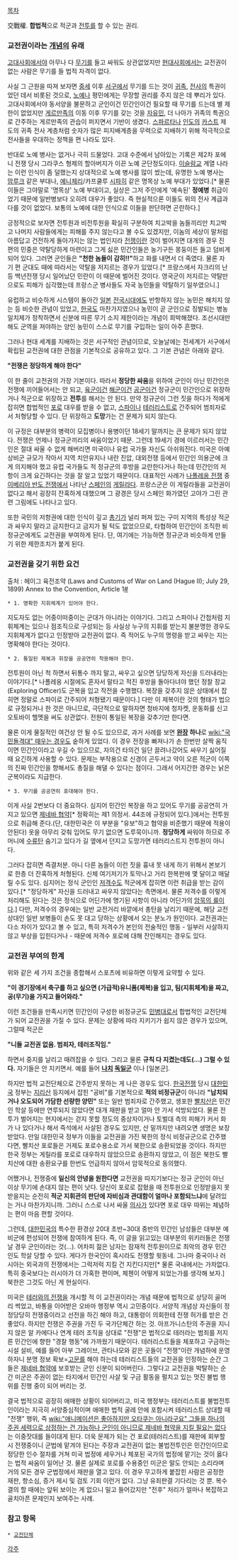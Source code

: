 [[목차]]

交戰權. '''합법적'''으로 적군과 [[전투]]를 할 수 있는 권리.

=== 교전권이라는 [[개념]]의 유래 === 
[[고대]]사회에서야 아무나 다 [[무기]]를 들고 싸워도 상관없었지만 [[현대]]사회에서는 교전권이 없는 사람은 무기를 들 법적 자격이 없다.

사실 그 근원을 따져 보자면 [[중세]] 이후 [[서구]]에서 무기를 드는 것이 [[귀족]], [[전사]]의 특권이었던 데서 비롯된 것으로, [[노예]]나 평민에게는 무장할 권리를 주지 않은 데 뿌리가 있다. 고대사회에서야 동서양을 불문하고 군인이건 민간인이건 필요할 때 무기를 드는데 별 제한이 없었지만 [[게르만족]]의 이동 이후 무기를 갖는 것을 [[자유민]], 더 나아가 귀족의 특권으로 간주하는 게르만족의 관습이 퍼지면서 기반이 생겼다. [[스파르타]]나 [[인도]]의 [[카스트]] 제도의 귀족 전사 계층처럼 숫자가 많은 피지배계층을 무력으로 지배하기 위해 적극적으로 전사들을 우대하는 정책을 편 나라도 있다.

반대로 노예 병사는 없거나 극히 드물었다. 고대 수준에서 남아있는 기록은 제2차 포에니 전쟁 당시 그라쿠스 형제의 할아버지가 이끈 노예 군단정도이다. [[이슬람교]] 계열 나라는 이런 인식이 좀 덜했는지 상대적으로 노예 병사를 많이 썼는데, 유명한 노예 병사는 [[맘루크]] 같은 부대나, [[예니체리]]/카프쿨루 [[시파히]] 같은 명목상 노예 부대가 있었다.[* 물론 이들은 그야말로 '명목상' 노예 부대이고, 실상은 그저 주인에게 '예속된' '''정예병''' 취급이었기 때문에 일반병보다 오히려 대우가 좋았다. 즉 현실적으론 이들도 위의 전사 계급과 다를 것이 없었다. 보통의 노예에 대한 인식으로 이들을 판단하면 곤란하다.]

긍정적으로 보자면 전투원과 비전투원을 확실히 구분하여 치고박을 놈들끼리만 치고박고 나머지 사람들에게는 피해를 주지 않는다고 볼 수도 있겠지만, 이놈의 세상이 말처럼 아름답고 건전하게 돌아가지는 않는 법인지라 [[전쟁]]이란 것이 벌어지면 대개의 경우 진 편의 민중은 약탈당하게 마련이고 그게 싫은 민간인들은 농기구든 몽둥이든 들고 덤비게 되어 있다. 그러면 군인들은 '''"천한 놈들이 감히!!"'''하고 화를 내면서 더 죽였다. 물론 자기 편 군대도 때에 따라서는 약탈을 저지르는 경우가 있었다.[* 프랑스에서 자크리의 난 등 백년전쟁 당시 일어났던 민란이 이 때문에 벌어진 것이다. 영국군이 저지르는 약탈만으로도 피해가 심각했는데 프랑스군 병사들도 자국 농민들을 약탈하기 일쑤였으니.] 

유럽하고 비슷하게 시스템이 돌아간 [[일본]] [[전국시대]]에도 반항하지 않는 농민은 해치지 않는 등 비슷한 관념이 있었고, [[한국]]도 마찬가지였으나 농민이 곧 군인으로 징발되는 병농일치제가 정착하면서 신분에 따른 무기 소지 제한이라는 개념이 희박해졌다. 조선시대만 해도 군역을 져야하는 양인 농민이 스스로 무기를 구입하는 일이 아주 흔했다.

그러나 현대 세계를 지배하는 것은 서구적인 관념이므로, 오늘날에는 전세계가 서구에서 확립된 교전권에 대한 관점을 기본적으로 공유하고 있다. 그 기본 관념은 아래와 같다.

'''"전쟁은 정당하게 해야 한다"'''

이 한 줄이 교전권의 가장 기본이다. 따라서 '''정당한 싸움'''을 위하여 군인이 아닌 민간인은 전쟁에 끼어들어서는 안 되고, [[육군]]이건 [[해군]]이건 [[공군]]이건 정규군이 민간인으로 위장하거나 적군으로 위장하고 '''전투'''를 해서는 안 된다. 만약 정규군이 그런 짓을 하다가 적에게 잡히면 합법적인 [[포로]] 대우를 받을 수 없고, [[스파이]]나 [[테러리스트]]로 간주되어 범죄자로서 처형당할 수 있다. 단 위장하고 '''도망'''가는 건 문제가 되지 않는다. 

이 규정은 대부분의 병력이 모집병이나 용병이던 18세기 말까지는 큰 문제가 되지 않았다. 전쟁은 언제나 정규군끼리의 싸움이었기 때문. 그런데 19세기 경에 이르러서는 민간인은 절대 싸울 수 없게 해버리면 미국이나 유럽 국가들 자신도 아쉬워진다. 미국은 아예 상비군 규모가 작아서 지역 치안유지나 내란 진압, 대외전쟁 등에서 민간인 의용군에 크게 의지해야 했고 유럽 국가들도 적 정규군의 후방을 교란한다거나 하는데 민간인의 저항이 크게 요긴하다는 것을 잘 알고 있었기 때문이다. 대표적인 사례가 [[나폴레옹 전쟁]] 중 [[이베리아 반도 전쟁]]에서 나타난 [[스페인]]의 [[게릴라]]다. 프랑스군은 이 게릴라들을 교전권이 없다고 해서 굉장히 잔혹하게 대했으며 그 광경은 당시 스페인 화가였던 고야가 그린 관련 그림에도 나타나고 있다. 

또한 국민의 저항권에 대한 인식이 깊고 [[총]]기가 널리 퍼져 있는 구미 지역의 특성상 적군과 싸우지 말라고 금지한다고 금지가 될 턱도 없었으므로, 타협하여 민간인이 조직한 비정규군에게도 교전권을 부여하게 된다. 단, 여기에는 가능하면 정규군과 비슷하게 만들기 위한 제한조치가 붙게 된다.

=== 교전권을 갖기 위한 요건 ===
출처 : 헤이그 육전조약 (Laws and Customs of War on Land (Hague II); July 29, 1899) Annex to the Convention, Article 1[http://avalon.law.yale.edu/19th_century/hague02.asp#art1 #]

 * 1. 명확한 지휘체계가 있어야 한다.
지도자도 없는 어중이떠중이는 군대가 아니라는 이야기다. 그리고 스파이나 간첩처럼 지휘체계는 있으나 점조직으로 구성되는 등 사실상 누구의 지휘를 받는지 불분명한 경우도 지휘체계가 없다고 인정받아 교전권이 없다. 즉 적어도 누구의 명령을 받고 싸우는 지는 명확해야 한다는 것이다.

 * 2. 통일된 제복과 휘장을 공공연히 착용해야 한다.
전투원이 아닌 척 하면서 뒤통수 까지 말고, 싸우고 싶으면 당당하게 자신을 드러내라는 이야기다.[* 나폴레옹 시절에도 혼자서 말타고 적진 후방을 돌아다녀야 했던 정찰 장교(Exploring Officer)도 군복을 입고 작전을 수행했다. 복장을 갖추지 않은 상태에서 잡히면 정말로 스파이로 간주되어 처형됐기 때문이다.] 다만 이 제복이란 것의 형태가 법으로 규정되거나 한 것은 아니므로, 극단적으로 말하자면 청바지에 청자켓, 운동화를 신고 오토바이 헬멧을 써도 상관없다. 전원이 통일된 복장을 갖추기만 한다면. 

물론 이게 물질적인 여건상 안 될 수도 있으므로, 과거 사례를 보면 '''[[완장]] 하나'''로 [[wiki:"국민돌격대" 때우는 경우]]도 숱하게 있었다. 이 경우 전장을 빠져나가 손 한번만 살짝 움직이면 민간인이라고 우길 수 있으므로, 자의건 타의건 일단 끌려나갔어도 싸우기 싫어질 때 요긴하게 사용할 수 있다. 문제는 부작용으로 신경이 곤두서고 약이 오른 적군이 이쪽의 진짜 민간인을 향해서도 총질을 해댈 수 있다는 점이다. 그래서 어지간한 경우는 낡은 군복이라도 지급한다. 

 * 3. 무기를 공공연히 휴대해야 한다.
이게 사실 2번보다 더 중요하다. 심지어 민간인 복장을 하고 있어도 무기를 공공연히 가지고 있으면 [[제네바 협약]][* 정확히는 제1 의정서. 44조에 규정되어 있다.]에서는 전투원으로 취급해 준다.(단, 대한민국은 이 부분을 "유보"하고 협약을 비준했기 때문에 적용이 안된다) 옷을 아무리 갖춰 입어도 무기 없으면 도루묵이니까. '''정당하게''' 싸워야 하므로 주머니에 [[수류탄]] 숨기고 있다가 길 옆에서 던지고 도망가면 테러리스트지 전투원이 아니다.

그러다 잡히면 즉결처분. 아니 다른 놈들이 이런 짓을 흉내 못 내게 하기 위해서 본보기로 한층 더 잔혹하게 처형된다. 신체 여기저기가 토막나고 거리 한복판에 몇 달이고 매달릴 수도 있다. 심지어는 정식 군인인 [[저격수]]도 적군에게 잡히면 이런 취급을 받는 감이 있다.[* "정당하게" 자신을 드러내고 싸우지 않았다는 측면에서. 물론 저격수를 이렇게 처리해도 된다는 것은 정식으로 어딘가에 명기된 사항이 아니라 어딘가의 [[암묵의 룰]]이다.] 다만, 저격수의 경우에는 일반 교전거리 바깥에서 총탄을 날리기 때문에, 해당 교전상대인 일반 보병들이 손도 못 대고 당하는 상황에서 오는 분노가 원인이다. 교전권과는 다소 차이가 있다고 볼 수 있고, 특히 저격수가 본인의 전술적인 행동 - 일부러 사살하지 않고 부상을 입힌다거나 - 때문에 저격수 포로에 대해 잔인해지는 경우도 있다.

=== 교전권 부여의 한계 === 
위와 같은 세 가지 조건을 종합해서 스포츠에 비유하면 이렇게 요약할 수 있다.

'''"이 경기장에서 축구를 하고 싶으면 (가급적)유니폼(제복)을 입고, 팀(지휘체계)을 짜고, 공(무기)을 가지고 들어와라."'''

이런 조건들을 만족시키면 민간인이 구성한 비정규군도 [[민병대]]로서 합법적인 교전단체가 되어 교전권을 가질 수  있다. 문제는 상황에 따라 지키기가 쉽지 않은 경우가 있으며, 그럴때 적군은

'''"니들 교전권 없음. 범죄자, 테러조직임."'''

하면서 중지를 날리고 때려잡을 수 있다. 그리고 물론 '''규칙 다 지켰는데도(…) 그럴 수 있다.''' 자기들은 안 지키면서. 예를 들어 '''[[나치]] [[독일군]]''' 이나 [일본군].

하지만 법적 교전단체으로 간주받지 못하는 게 나은 경우도 있다. [[한국전쟁]] 당시 [[대한민국]] 정부는 [[지리산]] 등지에서 잡힌 "공비"를 기본적으로 '''적의 비정규군'''이 아니라 '''"납치되거나 오도되어 가담한 선량한 양민"''' 또는 일반 범죄자로 간주했고, 생포한 [[빨치산]]은 민간인 학살 등에만 연루되지 않았다면 대개 재판을 받고 얼마 안 가서 석방되었다. 물론 전투가 벌어지는 현지에서는 걷지 못할 정도의 중상자이거나 토벌대 측의 피해가 커서 화가 나 있다거나 해서 즉석에서 사살된 경우도 있지만, 산 밑까지만 내려오면 생명은 보장받았다. 만일 대한민국 정부가 이들을 교전권을 가진 북한의 정식 비정규군으로 간주했다면, 빨치산 포로들은 거제도 포로수용소로 가서 북한으로 송환되었을 것이다. 하지만 한국 정부는 게릴라를 포로로 대우하지 않았으므로 송환하지 않았고, 이 점은 북한도 빨치산에 대한 송환요구를 한번도 언급하지 않아서 암묵적으로 동의했다.

어쨌거나, 전쟁중에 '''일신의 안녕을 원한다면''' 교전권을 따지기보다는 정규 군인이 아닌 이상 무기에 손대지 않는 편이 낫다. 당신이 포로로 잡혔을 때 전투원으로 인정받을지 못 받을지는 순전히 '''적군 지휘관의 판단에 자비심과 관대함이 얼마나 포함되느냐'''에 달려있는 거나 마찬가지니까. 그러니 스스로 나서 싸울 [[의사]]가 있다면 포로 대우 따위는 체념하는 편이 마음 편할 것이다. 

그런데, [[대한민국]]의 특수한 환경상 20대 초반~30대 중반의 민간인 남성들은 대부분 예비군에 편성되어 전쟁에 참여하게 된다. 즉, 이 글을 읽고있는 대부분의 위키러들은 전쟁날 경우 군인이라는 것(…). 어차피 젊은 남자는 잠재적 전투원이므로 최악의 경우 민간인도 학살 당할 수 있다. 게다가 한국인이 혹시라도 전쟁할 윗동네. 그나마 중국이나 러시아는 외국과의 전쟁에서는 그럭저럭 지킬 건 지킨다지만[* 물론 국내에서는 가차없다. 특히 중국보다는 러시아가 더 가혹한 편이며, 체첸이 어떻게 되었는가를 생각해 보자.] 북한은 그것도 아닌 게 현실이다. 

미국은 [[테러와의 전쟁]]을 개시할 적 이 교전권이라는 개념 때문에 법적으로 상당히 골머리 썩었고, 바통을 이어받은 오바마 행정부 역시 고민중이다. 서양적 개념상 자신들이 정정당당히 전쟁중이라고 선전을 하긴 해야 하고, 대통령이 의회한테 전쟁 허가를 받은 건 좋았다. 하지만 전쟁은 주권을 가진 두 국가단체간 하는 것. 아프가니스탄의 주권을 지니지 않은 알 카에다나 연계 테러 조직을 상대로 "전쟁"은 법적으로 테러라는 범죄를 저지른 민간인에 향한 "경찰 행동"에 가까웠기 때문이다. 테러리스트들을 체포하고 구금하는 시설 설비, 예를 들어 아부 그레이브, 관타나모와 같은 곳들이 "전쟁"이란 개념하에 운영하자니 분명 정보 확보=[[고문]]를 해야 하는데 테러리스트들의 교전권을 인정하는 순간 그들은 [[제네바 협약]]에 보호받는 군인 신분이 되어버린다. 그렇다고 교전권을 박탈하는 순간 미군은 주권이 없는 타지에서 민간인 사살 및 구금 활동을 펄치고 있는 멋진 불법 행위를 진행 중이 되어 버리는 것. 

결국 법적으로 굉장히 애매한 상황이 되어버리고, 미국 행정부는 테러리스트를 불법전투인이라는 지극히 서양중심적이며 애매한 법적 굴레 안에 포함시켜 테러리스트 상대할 때 "전쟁" 행위, 즉 [[wiki:"애니메이션은 좋아하지만 오타쿠는 아니라구요" 그들을 하나의 주권 세력으로 상정하는 건 가능하나 군인이 아니므로 제네바 협약을 지킬 필요는 없다]] 는 이중잣대를 들이대게 된다. 더욱 문제가 되는 건 포로(테러리스트)를 재판에 회부할 시 전쟁중이니 군법에 맡겨야 된다는 주장과 교전권이 없는 불법전투인은 민간인이므로 정당한 인수 절차를 거쳐 미국 법정에 세우거나 체포된 국가의 법정에 맡기는 것이 옳다는 법적 싸움이 일어난 것. 물론 실제로 포로를 수용중인 미군은 말도 안되는 소리라며 거의 모든 경우 군법정에서 재판을 열고 있다. 이 경우 무고하게 붙잡힌 사람은 공정한 재판, 항소심, 증거 제시 및 검토 기회 이런거 없다. 그냥 유죄판결 기다리는 것 뿐. 복수 결의 할 때에는 앞뒤 보이는 게 없으니 밀고 들어갔지만 "전후" 처리가 얼마나 복잡하고 골치아픈 문제인지 보여주는 사례.

=== 참고 항목 ===
 * [[교전단체]]

[[각주]]

